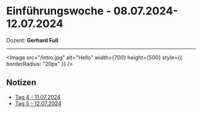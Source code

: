 # **Einführungswoche** - 08.07.2024-12.07.2024

Dozent: **Gerhard Full**

---


<Image
  src="/intro.jpg"
  alt="Hello"
  width={700}
  height={500}
  style={{ borderRadius: "20px" }}
/>
## Notizen

- [Tag 4 - 11.07.2024](LF00/tag4.md)
- [Tag 5 - 12.07.2024](LF00/tag5.md)
